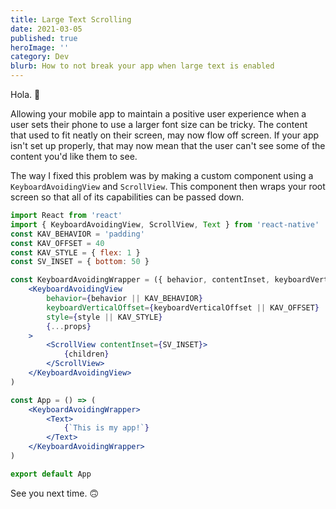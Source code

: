 ```yaml
---
title: Large Text Scrolling
date: 2021-03-05
published: true
heroImage: ''
category: Dev
blurb: How to not break your app when large text is enabled
---
```


Hola. :wave:

Allowing your mobile app to maintain a positive user experience when a user sets their phone to use a larger font size can be tricky. The content that used to fit neatly on their screen, may now flow off screen. If your app isn't set up properly, that may now mean that the user can't see some of the content you'd like them to see.

The way I fixed this problem was by making a custom component using a `KeyboardAvoidingView` and `ScrollView`. This component then wraps your root screen so that all of its capabilities can be passed down.

``` jsx
import React from 'react'
import { KeyboardAvoidingView, ScrollView, Text } from 'react-native'
const KAV_BEHAVIOR = 'padding'
const KAV_OFFSET = 40
const KAV_STYLE = { flex: 1 }
const SV_INSET = { bottom: 50 }

const KeyboardAvoidingWrapper = ({ behavior, contentInset, keyboardVerticalOffset, style }, props) => (
    <KeyboardAvoidingView
        behavior={behavior || KAV_BEHAVIOR}
        keyboardVerticalOffset={keyboardVerticalOffset || KAV_OFFSET}
        style={style || KAV_STYLE}
		{...props}
    >
		<ScrollView contentInset={SV_INSET}>
			{children}
		</ScrollView>
    </KeyboardAvoidingView>
)

const App = () => (
	<KeyboardAvoidingWrapper>
		<Text>
			{`This is my app!`}
		</Text>
	</KeyboardAvoidingWrapper>
)

export default App
```

See you next time. :upside_down_face: